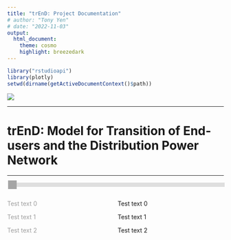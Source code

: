 ```yaml
---
title: "trEnD: Project Documentation"
# author: "Tony Yen"
# date: "2022-11-03"
output:
  html_document:
    theme: cosmo
    highlight: breezedark
---
```


<!-- css styles -->
<style type="text/css">
.main-container {
  max-width: 1200px;
  margin-left: auto;
  margin-right: auto;
}

/* Style for slide bar */
.slider {
  -webkit-appearance: none;
  width: 100%;
  height: 10px;
  background: #d3d3d3;
  outline: none;
  opacity: 0.7;
  -webkit-transition: .2s;
  transition: opacity .2s;
}

.slider:hover {
  opacity: 1;
}

.slider::-webkit-slider-thumb {
  -webkit-appearance: none;
  appearance: none;
  width: 20px;
  height: 20px;
  background: #808080;
  cursor: pointer;
}

.slider::-moz-range-thumb {
  width: 20px;
  height: 20px;
  background: #808080;
  cursor: pointer;
}

/* Style for slide div */
.slide-div-side {
  <!-- display: none; -->
  width: 100%;
}

.slide-div-content {
  width: 100%;
}

.fade {
  animation-name: fade;
  animation-duration: 3s;
}

@keyframes fade {
  0% {opacity: .4} 
  50% {opacity: 1}
  100% {opacity: 1}
}
</style>


```r
library("rstudioapi")
library(plotly)
setwd(dirname(getActiveDocumentContext()$path))  
```

:::::{}

<img id="main-logo" src="pics/main_logo.png">

---

# trEnD: Model for Transition of End-users and the Distribution Power Network

---

<input type="range" min="0" max="98" value="0" class="slider" id="slide-bar">

:::::

::::: {style="display: grid; grid-template-columns: 1fr 1fr; grid-column-gap: 10px;"}

:::: {id="side-col"}

::: {class="slide-div-side fade"}

Test text 0

:::

::: {class="slide-div-side fade"}

Test text 1

:::

::: {class="slide-div-side fade"}

Test text 2

:::

::::

:::: {id="content-col"}

::: {class="slide-div-content"}

Test text 0

:::

::: {class="slide-div-content"}

Test text 1

:::

::: {class="slide-div-content"}

Test text 2

:::

::::

<script>
  // Control value of slide bar
  let slideBar = document.getElementById("slide-bar");
  let slid_max = slideBar.max;
  let slid_min = slideBar.min;
  showSlides(0);

  setInterval(increase_slide, 3000);

  function increase_slide(){
    if (slideBar.value == slid_max) {
      slideBar.value = slid_min;
    }
    else{
      slideBar.value++;
    }

    showSlides(slideBar.value);
  }

  slideBar.oninput = function() {
    showSlides(slideBar.value);
  }

  // Show different div
  function showSlides(n){
    let i;
    let slides = document.getElementsByClassName("slide-div-side");
    slideIndex = n % slides.length;
    for (i = 0; i < slides.length; i++) {
      slides[i].style.display = "none";
    }
    slides[slideIndex].style.display = "inline";
    
    slides = document.getElementsByClassName("slide-div-content");
    slideIndex = n % slides.length;
    for (i = 0; i < slides.length; i++) {
      slides[i].style.display = "none";
    }
    slides[slideIndex].style.display = "block";    
  }
</script>

:::::

